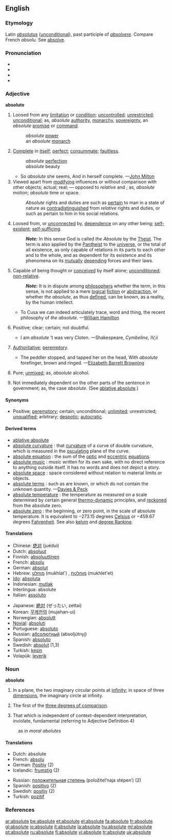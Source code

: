 ==English==

===Etymology===
Latin ''[[absolutus]]'' ([[unconditional]]), past participle of ''[[absolvere]]''. Compare French ''absolu''. See [[absolve]].

===Pronunciation===
*{{IPA|/ˈæbsəˌluːt/, /ˌæbsəˈluːt/}}
*{{SAMPA|/"{bs@%lu:t/, /%{bs@"lu:t/}}
*{{audio|en-us-absolute.ogg|Audio (US)}}
*{{audio|en-uk-Absolute.ogg|Audio (UK)}}

===Adjective===
'''absolute'''

# Loosed from any [[limitation]] or [[condition]]; [[uncontrolled]]; [[unrestricted]]; [[unconditional]]; as, ''absolute'' [[authority]], [[monarchy]], [[sovereignty]], an ''absolute'' [[promise]] or [[command]].
#: ''absolute'' [[power]]
#: an ''absolute'' [[monarch]]
# [[complete|Complete]] in [[itself]]; [[perfect]]; [[consummate]]; [[faultless]].
#: ''absolute'' [[perfection]]
#: ''absolute'' beauty
#*So ''absolute'' she seems, And in herself complete. —[[w:John Milton|John Milton]]
# Viewed apart from [[modifying]] influences or without comparison with other objects; actual; real; — opposed to ''relative'' and {{compar}}; as, ''absolute'' motion; ''absolute'' time or space.
#: ''Absolute'' rights and duties are such as [[pertain]] to man in a state of nature as [[contradistinguished]] from ''relative'' rights and duties, or such as pertain to him in his social relations.
# Loosed from, or [[unconnected]] by, [[dependence]] on any other being; [[self-existent]]; [[self-sufficing]].
#: '''''Note:''''' In this sense God is called ''the Absolute'' by the [[Theist]]. The term is also applied by the [[Pantheist]] to the [[universe]], or the total of all existence, as only capable of relations in its parts to each other and to the whole, and as dependent for its existence and its phenomena on its [[mutual]]ly [[depending]] forces and their laws.
# Capable of being thought or [[conceived]] by itself alone; [[unconditioned]]; [[non-relative]].
#: '''''Note:''''' It is in dispute among [[philosopher]]s whether the term, in this sense, is not applied to a mere [[logical]] [[fiction]] or [[abstraction]], or whether ''the absolute'', as thus [[defined]], can be known, as a reality, by the human intellect.
#*To Cusa we can indeed articulately trace, word and thing, the recent philosophy of ''the absolute''. —[[w:William Hamilton|William Hamilton]]
# {{rare}} Positive; clear; certain; not doubtful.
#*I am ''absolute'' ’t was very Cloten. —Shakespeare, ''Cymbeline, IV,ii''
# {{rare}} [[Authoritative]]; [[peremptory]].
#*The peddler stopped, and tapped her on the head, With ''absolute'' forefinger, brown and ringed. —[[w:Elizabeth Barrett Browning|Elizabeth Barrett Browning]]
# {{chemistry}} Pure; [[unmixed]]; as, ''absolute'' alcohol.
# {{grammar}} Not immediately dependent on the other parts of the sentence in government; as, the case ''absolute''. (See [[ablative absolute]].)

====Synonyms====
*Positive; [[peremptory]]; certain; unconditional; [[unlimited]]; unrestricted; [[unqualified]]; arbitrary; [[despotic]]; [[autocratic]].

====Derived terms====
*[[ablative absolute]]
*[[absolute curvature]] {{Geometry}}: that [[curvature]] of a curve of double curvature, which is measured in the [[osculating]] plane of the curve.
*[[absolute equation]] {{Astronomy}}: the sum of the [[optic]] and [[eccentric]] [[equations]].
*[[absolute music]] {{Music}}: music written for its own sake, with no direct reference to anything outside itself. It has no words and does not depict a story.
*[[absolute space]] {{physics}}: space considered without relation to material limits or objects.
*[[absolute terms]] {{Algebra}}: such as are known, or which do not contain the unknown quantity. —[[Davies & Peck]]
*[[absolute temperature]] {{physics}}: the temperature as measured on a scale determined by certain general [[thermo-dynamic]] principles, and [[reckoned]] from the absolute zero.
*[[absolute zero]] {{physics}}: the beginning, or zero point, in the scale of absolute temperature. It is equivalent to &minus;273.15 degrees [[Celsius]] or &minus;459.67 degrees [[Fahrenheit]]. See also [[kelvin]] and [[degree Rankine]].

====Translations====
{{top}}
*Chinese: [[绝对]] (juéduì)
*Dutch: [[absoluut]]
*Finnish: [[absoluuttinen]]
*French: [[absolu]]
*German: [[absolut]]
*Hebrew: [[מוחלט]] (mukhlat') {{m}}, [[מוחלטת]] (mukhlet'et) {{f}}
*[[Ido]]: [[absoluta]]
*Indonesian: [[mutlak]]
*Interlingua: absolute
*Italian: [[assoluto]]
{{mid}}
*Japanese: [[絶対]] (ぜったい, zettai)
*Korean: [[무제한의]] (mujehan-ui)
*Norwegian: [[absolutt]]
*[[Novial]]: [[absoluti]]
*Portuguese: [[absoluto]]
*Russian: [[абсолютный]] (absoljútnyj)
*Spanish: [[absoluto]]
*Swedish: [[absolut]] (1,3)
*Turkish: [[kesin]]
*Volapük: [[leverik]]
{{bottom}}

===Noun===
'''absolute'''

# {{geometry}} In a plane, the two imaginary circular points at [[infinity]]; in space of three [[dimensions]], the imaginary circle at infinity.
# {{grammar}} The first of the [[three degrees of comparison]].
# That which is independent of context-dependent interpretation, inviolate, fundamental (referring to Adjective Definition 4)
:as in ''moral abolutes''

====Translations====
{{top}}
*Dutch: absolute {{n}}	
*French: [[absolu]] {{m}}
*German: [[Positiv]] {{m}} (2)
*Icelandic: [[frumstig]] {{n}} (2)
{{mid}}
*Russian: [[положительный|положительная]] [[степень]] (položítel’naja stépen’) {{f}} (2)
*Spanish: [[positivo]] {{m}} (2)
*Swedish: [[positiv]] {{n}} (2)
*Turkish: [[pozitif]]
{{bottom}}

===References===
{{R:Webster 1913}}

[[ar:absolute]]
[[be:absolute]]
[[et:absolute]]
[[el:absolute]]
[[fa:absolute]]
[[fr:absolute]]
[[gl:absolute]]
[[io:absolute]]
[[it:absolute]]
[[la:absolute]]
[[hu:absolute]]
[[ml:absolute]]
[[pt:absolute]]
[[ru:absolute]]
[[fi:absolute]]
[[vi:absolute]]
[[tr:absolute]]
[[uk:absolute]]